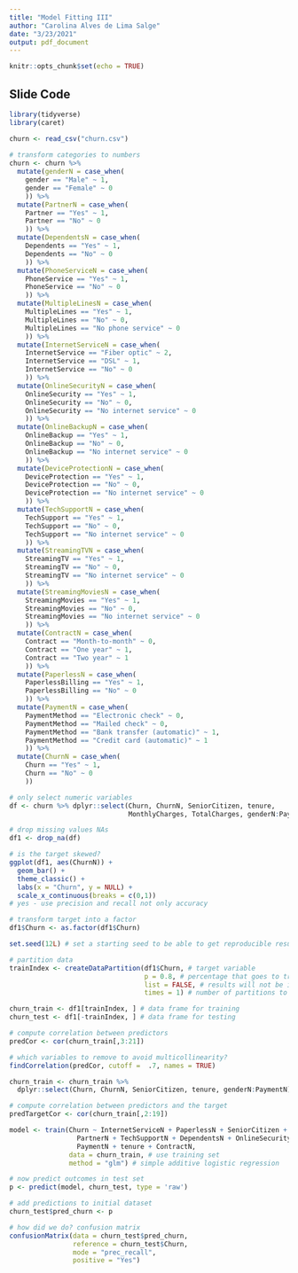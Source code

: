 ```yaml
---
title: "Model Fitting III"
author: "Carolina Alves de Lima Salge"
date: "3/23/2021"
output: pdf_document
---
```


```r
knitr::opts_chunk$set(echo = TRUE)
```

## Slide Code 

```r
library(tidyverse)
library(caret)

churn <- read_csv("churn.csv")
  
# transform categories to numbers
churn <- churn %>% 
  mutate(genderN = case_when(
    gender == "Male" ~ 1,
    gender == "Female" ~ 0
    )) %>%
  mutate(PartnerN = case_when(
    Partner == "Yes" ~ 1,
    Partner == "No" ~ 0
    )) %>%
  mutate(DependentsN = case_when(
    Dependents == "Yes" ~ 1,
    Dependents == "No" ~ 0
    )) %>%
  mutate(PhoneServiceN = case_when(
    PhoneService == "Yes" ~ 1,
    PhoneService == "No" ~ 0
    )) %>%
  mutate(MultipleLinesN = case_when(
    MultipleLines == "Yes" ~ 1,
    MultipleLines == "No" ~ 0,
    MultipleLines == "No phone service" ~ 0
    )) %>%
  mutate(InternetServiceN = case_when(
    InternetService == "Fiber optic" ~ 2,
    InternetService == "DSL" ~ 1,
    InternetService == "No" ~ 0
    )) %>%
  mutate(OnlineSecurityN = case_when(
    OnlineSecurity == "Yes" ~ 1,
    OnlineSecurity == "No" ~ 0,
    OnlineSecurity == "No internet service" ~ 0
    )) %>%
  mutate(OnlineBackupN = case_when(
    OnlineBackup == "Yes" ~ 1,
    OnlineBackup == "No" ~ 0,
    OnlineBackup == "No internet service" ~ 0
    )) %>%
  mutate(DeviceProtectionN = case_when(
    DeviceProtection == "Yes" ~ 1,
    DeviceProtection == "No" ~ 0,
    DeviceProtection == "No internet service" ~ 0
    )) %>%
  mutate(TechSupportN = case_when(
    TechSupport == "Yes" ~ 1,
    TechSupport == "No" ~ 0,
    TechSupport == "No internet service" ~ 0
    )) %>%
  mutate(StreamingTVN = case_when(
    StreamingTV == "Yes" ~ 1,
    StreamingTV == "No" ~ 0,
    StreamingTV == "No internet service" ~ 0
    )) %>%
  mutate(StreamingMoviesN = case_when(
    StreamingMovies == "Yes" ~ 1,
    StreamingMovies == "No" ~ 0,
    StreamingMovies == "No internet service" ~ 0
    )) %>%
  mutate(ContractN = case_when(
    Contract == "Month-to-month" ~ 0,
    Contract == "One year" ~ 1,
    Contract == "Two year" ~ 1
    )) %>%
  mutate(PaperlessN = case_when(
    PaperlessBilling == "Yes" ~ 1,
    PaperlessBilling == "No" ~ 0
    )) %>%
  mutate(PaymentN = case_when(
    PaymentMethod == "Electronic check" ~ 0,
    PaymentMethod == "Mailed check" ~ 0,
    PaymentMethod == "Bank transfer (automatic)" ~ 1,
    PaymentMethod == "Credit card (automatic)" ~ 1
    )) %>%
  mutate(ChurnN = case_when(
    Churn == "Yes" ~ 1,
    Churn == "No" ~ 0
    ))

# only select numeric variables
df <- churn %>% dplyr::select(Churn, ChurnN, SeniorCitizen, tenure, 
                              MonthlyCharges, TotalCharges, genderN:PaymentN)

# drop missing values NAs
df1 <- drop_na(df)

# is the target skewed?
ggplot(df1, aes(ChurnN)) + 
  geom_bar() + 
  theme_classic() +
  labs(x = "Churn", y = NULL) +
  scale_x_continuous(breaks = c(0,1))
# yes - use precision and recall not only accuracy

# transform target into a factor
df1$Churn <- as.factor(df1$Churn)

set.seed(12L) # set a starting seed to be able to get reproducible results 

# partition data
trainIndex <- createDataPartition(df1$Churn, # target variable
                                  p = 0.8, # percentage that goes to training
                                  list = FALSE, # results will not be in a list
                                  times = 1) # number of partitions to create

churn_train <- df1[trainIndex, ] # data frame for training
churn_test <- df1[-trainIndex, ] # data frame for testing

# compute correlation between predictors
predCor <- cor(churn_train[,3:21])

# which variables to remove to avoid multicollinearity?
findCorrelation(predCor, cutoff =  .7, names = TRUE)

churn_train <- churn_train %>% 
  dplyr::select(Churn, ChurnN, SeniorCitizen, tenure, genderN:PaymentN)

# compute correlation between predictors and the target
predTargetCor <- cor(churn_train[,2:19])

model <- train(Churn ~ InternetServiceN + PaperlessN + SeniorCitizen + 
                 PartnerN + TechSupportN + DependentsN + OnlineSecurityN +
                 PaymentN + tenure + ContractN, 
               data = churn_train, # use training set
               method = "glm") # simple additive logistic regression

# now predict outcomes in test set
p <- predict(model, churn_test, type = 'raw')

# add predictions to initial dataset 
churn_test$pred_churn <- p

# how did we do? confusion matrix
confusionMatrix(data = churn_test$pred_churn, 
                reference = churn_test$Churn, 
                mode = "prec_recall",
                positive = "Yes")

```
